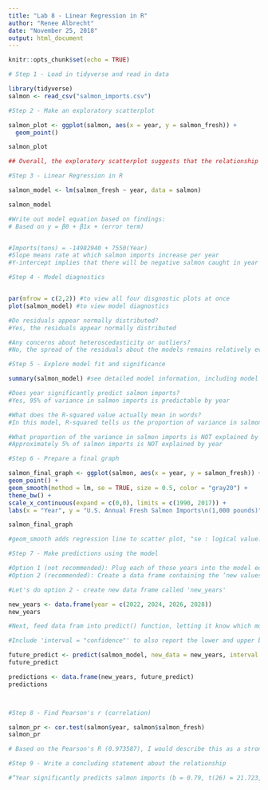 ```yaml
---
title: "Lab 8 - Linear Regression in R"
author: "Renee Albrecht"
date: "November 25, 2018"
output: html_document
---
```


```r
knitr::opts_chunk$set(echo = TRUE)
```

```r
# Step 1 - Load in tidyverse and read in data

library(tidyverse)
salmon <- read_csv("salmon_imports.csv")


```

```r
#Step 2 - Make an exploratory scatterplot 

salmon_plot <- ggplot(salmon, aes(x = year, y = salmon_fresh)) +
  geom_point()

salmon_plot

## Overall, the exploratory scatterplot suggests that the relationship between year and salmon imports is linear. I have some hesitation due to the kinks in the line in 2004-2005 and 2013-2014. 

```

```r

#Step 3 - Linear Regression in R

salmon_model <- lm(salmon_fresh ~ year, data = salmon)

salmon_model

#Write out model equation based on findings: 
# Based on y = β0 + β1x + (error term)


#Imports(tons) = -14982940 + 7550(Year)
#Slope means rate at which salmon imports increase per year 
#Y-intercept implies that there will be negative salmon caught in year "0" - this is nonscensical and implies that the model should NOT be used to extrapolate past values 


```

```r
#Step 4 - Model diagnostics 


par(mfrow = c(2,2)) #to view all four disgnostic plots at once
plot(salmon_model) #to view model diagnostics

#Do residuals appear normally distributed? 
#Yes, the residuals appear normally distributed 

#Any concerns about heteroscedasticity or outliers? 
#No, the spread of the residuals about the models remains relatively even over 'x'. (Where do I look for outliers?)


```

```r
#Step 5 - Explore model fit and significance 

summary(salmon_model) #see detailed model information, including model fit information and statistics

#Does year significantly predict salmon imports? 
#Yes, 95% of variance in salmon imports is predictable by year 

#What does the R-squared value actually mean in words?
#In this model, R-squared tells us the proportion of variance in salmon imports that is explained by the value of the corresponding year. 

#What proportion of the variance in salmon imports is NOT explained by year?
#Approximately 5% of salmon imports is NOT explained by year 


```

```r
#Step 6 - Prepare a final graph 

salmon_final_graph <- ggplot(salmon, aes(x = year, y = salmon_fresh)) +
geom_point() +
geom_smooth(method = lm, se = TRUE, size = 0.5, color = "gray20") +
theme_bw() +
scale_x_continuous(expand = c(0,0), limits = c(1990, 2017)) +
labs(x = "Year", y = "U.S. Annual Fresh Salmon Imports\n(1,000 pounds)")

salmon_final_graph

#geom_smooth adds regression line to scatter plot, "se : logical value. If TRUE, confidence interval is displayed around smooth." "


```

```r
#Step 7 - Make predictions using the model 

#Option 1 (not recommended): Plug each of those years into the model equation separately to calculate the expected U.S. imports.
#Option 2 (recommended): Create a data frame containing the ‘new values’ that you want to make predictions for, feed that into the predict() function

#Let's do option 2 - create new data frame called 'new_years'

new_years <- data.frame(year = c(2022, 2024, 2026, 2028))
new_years

#Next, feed data fram into predict() function, letting it know which model to use to make predictions for new values 

#Include 'interval = "confidence"' to also report the lower and upper bounds of the 95% CI for model fit at each year 

future_predict <- predict(salmon_model, new_data = new_years, interval = "confidence")
future_predict

predictions <- data.frame(new_years, future_predict)
predictions




```


```r
#Step 8 - Find Pearson's r (correlation)

salmon_pr <- cor.test(salmon$year, salmon$salmon_fresh)
salmon_pr

# Based on the Pearson's R (0.973587), I would describe this as a strong positive correlation. 

```

```r
#Step 9 - Write a concluding statement about the relationship 

#“Year significantly predicts salmon imports (b = 0.79, t(26) = 21.723, p < 0.001) with a strong positive correlation between the two (Pearson’s r = 0.97). The overall model (Imports(tons) = -14982940 + 7550(Year)?) explains a significant amount of variance in sepal width (F(1,26) = 471.9, p < 0.001, R2 = 0.95).”


```






